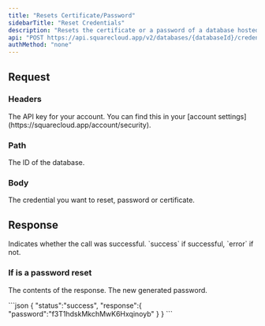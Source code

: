 ```yaml
---
title: "Resets Certificate/Password"
sidebarTitle: "Reset Credentials"
description: "Resets the certificate or a password of a database hosted on Square Cloud."
api: "POST https://api.squarecloud.app/v2/databases/{databaseId}/credentials/reset"
authMethod: "none"
---
```


## Request

### Headers

<ParamField header="Authorization" type="string" placeholder="API KEY" required>
  The API key for your account. You can find this in your [account settings](https://squarecloud.app/account/security).
</ParamField>

### Path

<ParamField path="databaseId" type="string" placeholder="Database ID" required>
  The ID of the database.
</ParamField>

### Body

<ParamField body="reset" type="string" placeholder="password/certificate" required>
  The credential you want to reset, password or certificate.
</ParamField>

## Response

<ResponseField name="status" type="string">
  Indicates whether the call was successful. `success` if successful, `error` if not.
</ResponseField>

### If is a password reset

<ResponseField name="response" type="object">

The contents of the response.
<Expandable title="Toggle object">
<ResponseField name="password" type="string">
  The new generated password. 
</ResponseField>
</Expandable>
</ResponseField>

<ResponseExample>
```json
{
  "status":"success",
  "response":{
    "password":"f3T1hdskMkchMwK6Hxqinoyb"
  }
}
```
</ResponseExample>